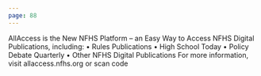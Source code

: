 ```yaml
---
page: 88
---
```


AllAccess is the New NFHS Platform – an Easy Way to Access NFHS Digital Publications, including: • Rules Publications • High School Today • Policy Debate Quarterly • Other NFHS Digital Publications For more information, visit allaccess.nfhs.org or scan code